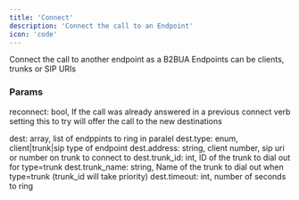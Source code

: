 ```yaml
---
title: 'Connect'
description: 'Connect the call to an Endpoint'
icon: 'code'
---
```

Connect the call to another endpoint as a B2BUA
Endpoints can be clients, trunks or SIP URIs

### Params
reconnect: bool, If the call was already answered in a previous connect verb setting this to try will offer the call to the new destinations

dest: array, list of endppints to ring in paralel
dest.type: enum, client|trunk|sip type of endpoint
dest.address: string, client number, sip uri or number on trunk to connect to 
dest.trunk_id: int, ID of the trunk to dial out for type=trunk
dest.trunk_name: string, Name of the trunk to dial out when type=trunk (trunk_id will take priority)
dest.timeout: int, number of seconds to ring 
